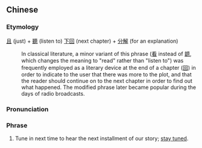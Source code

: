 {{also|且听下回分解}}
==Chinese==
{{zh-forms|s=且听下回分解|type=1122}}

===Etymology===
[[且]] (just) + [[聽]] (listen to) [[下回]] (next chapter) + [[分解]] (for an explanation)
: In classical literature, a minor variant of this phrase ([[看]] instead of [[聼]], which changes the meaning to "read" rather than "listen to") was frequently employed as a literary device at the end of a chapter ([[回]]) in order to indicate to the user that there was more to the plot, and that the reader should continue on to the next chapter in order to find out what happened. The modified phrase later became popular during the days of radio broadcasts.

===Pronunciation===
{{zh-pron
|m=qiě tīng xiàhuí fēnjiě
|cat=ph
}}

===Phrase===
{{zh-phrase}}

# {{lb|zh|said at the end of a radio-play broadcast}} Tune in next time to hear the next installment of our story; [[stay tuned]].
